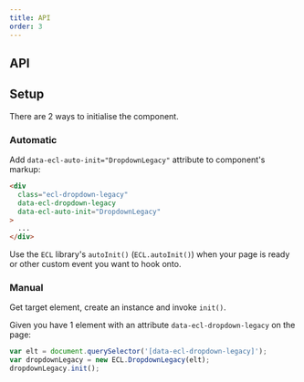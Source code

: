 ```yaml
---
title: API
order: 3
---
```



## API

<DropDownLegacyJSDoc />

## Setup

There are 2 ways to initialise the component.

### Automatic

Add `data-ecl-auto-init="DropdownLegacy"` attribute to component's markup:

```html
<div
  class="ecl-dropdown-legacy"
  data-ecl-dropdown-legacy
  data-ecl-auto-init="DropdownLegacy"
>
  ...
</div>
```

Use the `ECL` library's `autoInit()` (`ECL.autoInit()`) when your page is ready or other custom event you want to hook onto.

### Manual

Get target element, create an instance and invoke `init()`.

Given you have 1 element with an attribute `data-ecl-dropdown-legacy` on the page:

```js
var elt = document.querySelector('[data-ecl-dropdown-legacy]');
var dropdownLegacy = new ECL.DropdownLegacy(elt);
dropdownLegacy.init();
```
